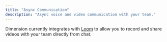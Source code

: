 ```yaml
---
title: "Async Communication"
description: "Async voice and video communication with your team."
---
```


Dimension currently integrates with [Loom](https://loom.com) to allow you to record and share videos with your team directly from chat.
